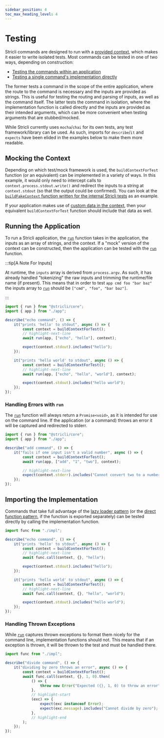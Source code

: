 ```yaml
---
sidebar_position: 4
toc_max_heading_level: 4
---
```


# Testing

Stricli commands are designed to run with a [provided context](./structure/isolated-context.mdx), which makes it easier to write isolated tests. Most commands can be tested in one of two ways, depending on construction:

-   [Testing the commands within an application](#running-the-application)
-   [Testing a single command's implementation directly](#importing-the-implementation)

The former tests a command in the scope of the entire application, where the route to the command is necessary and the inputs are provided as strings. This is useful for testing the routing and parsing of inputs, as well as the command itself. The latter tests the command in isolation, where the implementation function is called directly and the inputs are provided as their intended arguments, which can be more convenient when testing arguments that are stubbed/mocked.

While Stricli currently uses `mocha`/`chai` for its own tests, any test framework/library can be used. As such, imports for `describe`/`it` and `expects` have been elided in the examples below to make them more readable.

## Mocking the Context

Depending on which test/mock framework is used, the `buildContextForTest` function (or an equivalent) can be implemented in a variety of ways. In this example, it would only need to intercept calls to `context.process.stdout.write()` and redirect the inputs to a string at `context.stdout` (so that the output could be confirmed). You can look at the [`buildFakeContext` function written for the internal Stricli tests](https://github.com/bloomberg/stricli/blob/main/packages/core/tests/fakes/context.ts) as an example.

If your application makes use of [custom data in the context](./structure/isolated-context.mdx#custom-data), then your equivalent `buildContextForTest` function should include that data as well.

## Running the Application

To run a Stricli application, the [`run`](../packages/core/functions/run) function takes in the application, the inputs as an array of strings, and the context. If a "mock" version of the context can be constructed, then the application can be tested with the [`run`](../packages/core/functions/run) function.

:::tip[A Note For Inputs]

At runtime, the `inputs` array is derived from `process.argv`. As such, it has already handled "tokenizing" the raw inputs and trimming the runtime/file name (if present). This means that in order to test `app cmd foo "bar baz"` the inputs array to [`run`](../packages/core/functions/run) should be `["cmd", "foo", "bar baz"]`.

:::

```ts
import { run } from "@stricli/core";
import { app } from "./app";

describe("echo command", () => {
    it("prints 'hello' to stdout", async () => {
        const context = buildContextForTest();
        // highlight-next-line
        await run(app, ["echo", "hello"], context);

        expect(context.stdout).includes("hello");
    });

    it("prints 'hello world' to stdout", async () => {
        const context = buildContextForTest();
        // highlight-next-line
        await run(app, ["echo", "hello", "world"], context);

        expect(context.stdout).includes("hello world");
    });
});
```

### Handling Errors with `run`

The [`run`](../packages/core/functions/run) function will always return a `Promise<void>`, as it is intended for use on the command line. If the application (or a command) throws an error it will be captured and redirected to stderr.

```ts
import { run } from "@stricli/core";
import { app } from "./app";

describe("add command", () => {
    it("fails if one input isn't a valid number", async () => {
        const context = buildContextForTest();
        await run(app, ["add", "1", "two"], context);

        // highlight-next-line
        expect(context.stderr).includes("Cannot convert two to a number");
    });
});
```

## Importing the Implementation

Commands that take full advantage of the [lazy loader pattern](./structure/command-routing/commands.mdx#lazy-loader) (or the [direct function pattern](./structure/command-routing/commands.mdx#direct-func), if the function is exported separately) can be tested directly by calling the implementation function.

```ts
import func from "./impl";

describe("echo command", () => {
    it("prints 'hello' to stdout", async () => {
        const context = buildContextForTest();
        // highlight-next-line
        await func.call(context, {}, "hello");

        expect(context.stdout).includes("hello");
    });

    it("prints 'hello world' to stdout", async () => {
        const context = buildContextForTest();
        // highlight-next-line
        await func.call(context, {}, "hello", "world");

        expect(context.stdout).includes("hello world");
    });
});
```

### Handling Thrown Exceptions

While [`run`](../packages/core/functions/run) captures thrown exceptions to format them nicely for the command line, implementation functions should not. This means that if an exception is thrown, it will be thrown to the test and must be handled there.

```ts
import func from "./impl";

describe("divide command", () => {
    it("dividing by zero throws an error", async () => {
        const context = buildContextForTest();
        await func.call(context, {}, 1, 0).then(
            () => {
                throw new Error("Expected ({}, 1, 0) to throw an error");
            },
            // highlight-start
            (exc) => {
                expect(exc instanceof Error);
                expect(exc.message).includes("Cannot divide by zero");
            },
            // highlight-end
        );
    });
});
```
